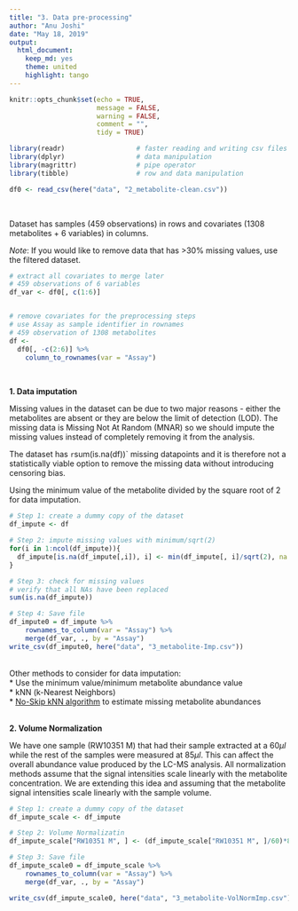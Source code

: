 ```yaml
---
title: "3. Data pre-processing"
author: "Anu Joshi"
date: "May 18, 2019"
output:
  html_document:
    keep_md: yes
    theme: united
    highlight: tango
---
```


```r
knitr::opts_chunk$set(echo = TRUE, 
                      message = FALSE, 
                      warning = FALSE, 
                      comment = "", 
                      tidy = TRUE)

library(readr)                  # faster reading and writing csv files
library(dplyr)                  # data manipulation
library(magrittr)               # pipe operator
library(tibble)                 # row and data manipulation

df0 <- read_csv(here("data", "2_metabolite-clean.csv")) 
```
<br>


Dataset has samples (459 observations) in rows and covariates (1308 metabolites + 6 variables) in columns. 

_Note_: If you would like to remove data that has >30% missing values, use the filtered dataset. 

```r
# extract all covariates to merge later
# 459 observations of 6 variables
df_var <- df0[, c(1:6)]


# remove covariates for the preprocessing steps
# use Assay as sample identifier in rownames
# 459 observation of 1308 metabolites
df <- 
  df0[, -c(2:6)] %>%
    column_to_rownames(var = "Assay")
```
<br> 


**1. Data imputation**    

Missing values in the dataset can be due to two major reasons - either the metabolites are absent or they are below the limit of detection (LOD). The missing data is Missing Not At Random (MNAR) so we should impute the missing values instead of completely removing it from the analysis. <br>

The dataset has `r `sum(is.na(df))` missing datapoints and it is therefore not a statistically viable option to remove the missing data without introducing censoring bias. 
<br> 


Using the minimum value of the metabolite divided by the square root of 2 for data imputation. <br>

```r
# Step 1: create a dummy copy of the dataset
df_impute <- df

# Step 2: impute missing values with minimum/sqrt(2) 
for(i in 1:ncol(df_impute)){
  df_impute[is.na(df_impute[,i]), i] <- min(df_impute[, i]/sqrt(2), na.rm = TRUE)
}

# Step 3: check for missing values
# verify that all NAs have been replaced
sum(is.na(df_impute))

# Step 4: Save file
df_impute0 = df_impute %>% 
    rownames_to_column(var = "Assay") %>%
    merge(df_var, ., by = "Assay")
write_csv(df_impute0, here("data", "3_metabolite-Imp.csv"))
```

<br>
Other methods to consider for data imputation:      
* Use the minimum value/minimum metabolite abundance value                  
* kNN (k-Nearest Neighbors)         
* [No-Skip kNN algorithm](https://link.springer.com/article/10.1007/s11306-018-1451-8) to estimate missing metabolite abundances  
<br>


**2. Volume Normalization**       

We have one sample (RW10351 M) that had their sample extracted at a $60 \mu l$ while the rest of the samples were measured at $85 \mu l$. This can affect the overall abundance value produced by the LC-MS analysis. All normalization methods assume that the signal intensities scale linearly with the metabolite concentration. We are extending this idea and assuming that the metabolite signal intensities scale linearly with the sample volume. 

```r
# Step 1: create a dummy copy of the dataset
df_impute_scale <- df_impute

# Step 2: Volume Normalizatin
df_impute_scale["RW10351 M", ] <- (df_impute_scale["RW10351 M", ]/60)*85

# Step 3: Save file
df_impute_scale0 = df_impute_scale %>% 
    rownames_to_column(var = "Assay") %>%
    merge(df_var, ., by = "Assay")
```

```r
write_csv(df_impute_scale0, here("data", "3_metabolite-VolNormImp.csv"))
```

